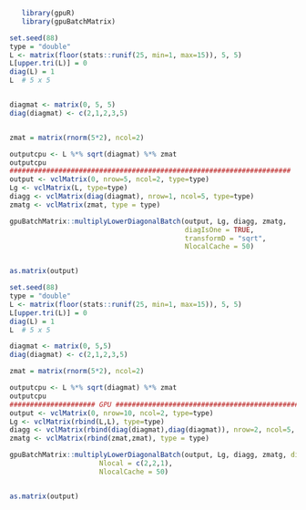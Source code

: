 <!--
%\VignetteEngine{knitr::knitr}
%\VignetteIndexEntry{multiplyLowerDiagonal}
-->


```r
   library(gpuR)
   library(gpuBatchMatrix)
```


```r
set.seed(88)
type = "double"
L <- matrix(floor(stats::runif(25, min=1, max=15)), 5, 5)
L[upper.tri(L)] = 0
diag(L) = 1
L  # 5 x 5


diagmat <- matrix(0, 5, 5)
diag(diagmat) <- c(2,1,2,3,5)


zmat = matrix(rnorm(5*2), ncol=2)

outputcpu <- L %*% sqrt(diagmat) %*% zmat
outputcpu
#####################################################################
output <- vclMatrix(0, nrow=5, ncol=2, type=type)
Lg <- vclMatrix(L, type=type)
diagg <- vclMatrix(diag(diagmat), nrow=1, ncol=5, type=type)
zmatg <- vclMatrix(zmat, type = type)

gpuBatchMatrix::multiplyLowerDiagonalBatch(output, Lg, diagg, zmatg, 
                                           diagIsOne = TRUE, 
                                           transformD = "sqrt",
                                           NlocalCache = 50)


as.matrix(output)
```





```r
set.seed(88)
type = "double"
L <- matrix(floor(stats::runif(25, min=1, max=15)), 5, 5)
L[upper.tri(L)] = 0
diag(L) = 1
L  # 5 x 5

diagmat <- matrix(0, 5,5)
diag(diagmat) <- c(2,1,2,3,5)

zmat = matrix(rnorm(5*2), ncol=2)

outputcpu <- L %*% sqrt(diagmat) %*% zmat
outputcpu
##################### GPU #############################################
output <- vclMatrix(0, nrow=10, ncol=2, type=type)
Lg <- vclMatrix(rbind(L,L), type=type)
diagg <- vclMatrix(rbind(diag(diagmat),diag(diagmat)), nrow=2, ncol=5, type=type)
zmatg <- vclMatrix(rbind(zmat,zmat), type = type)

gpuBatchMatrix::multiplyLowerDiagonalBatch(output, Lg, diagg, zmatg, diagIsOne = 1, transformD = "sqrt", Nglobal = c(4,4,1),
                      Nlocal = c(2,2,1),
                      NlocalCache = 50)


as.matrix(output)
```


